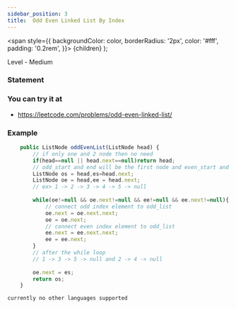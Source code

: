 ```yaml
---
sidebar_position: 3
title:  Odd Even Linked List By Index
---
```



  <span
    style={{
      backgroundColor: color,
      borderRadius: '2px',
      color: '#fff',
      padding: '0.2rem',
    }}>
    {children}
  </span>
);

Level - <Highlight color="#fece2f">Medium</Highlight>

### Statement

>

### You can try it at

- https://leetcode.com/problems/odd-even-linked-list/

### Example

<Tabs>
<TabItem value="java" label="Java">

```js
    public ListNode oddEvenList(ListNode head) {
        // if only one and 2 node then no need
        if(head==null || head.next==null)return head;
        // odd_start and end will be the first node and even_start and end will be the second node
        ListNode os = head,es=head.next;
        ListNode oe = head,ee = head.next;
        // ex> 1 -> 2 -> 3 -> 4 -> 5 -> null 
        
        while(oe!=null && oe.next!=null && ee!=null && ee.next!=null){
            // connect odd index element to odd_list
            oe.next = oe.next.next;
            oe = oe.next;
            // connect even index element to odd_list
            ee.next = ee.next.next;
            ee = ee.next;
        }
        // after the while loop
        // 1 -> 3 -> 5 -> null and 2 -> 4 -> null
            
        oe.next = es;
        return os;
    }

```

</TabItem>

<TabItem value="other" label="Other">

```
currently no other languages supported
```

</TabItem>

</Tabs>
